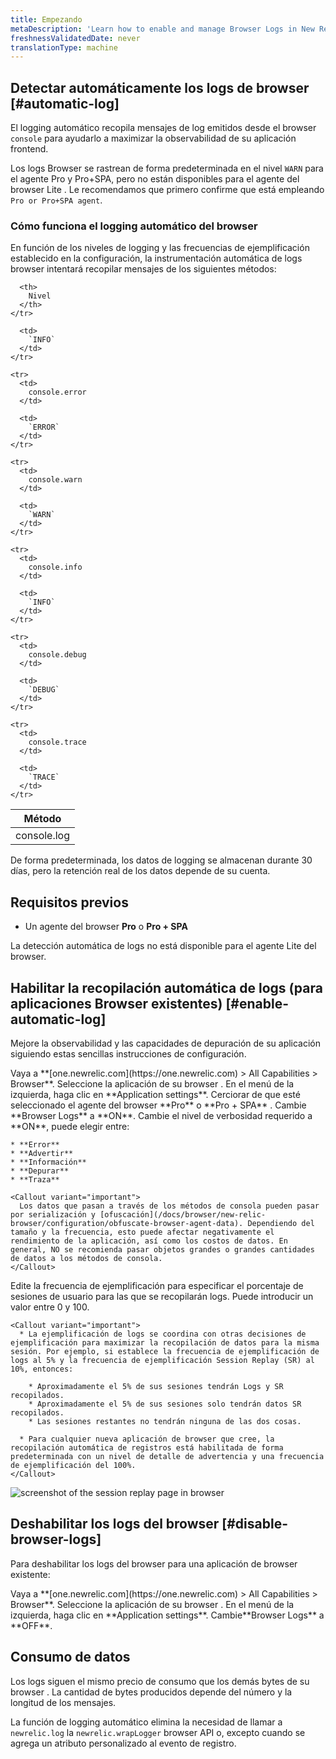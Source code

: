 ```yaml
---
title: Empezando
metaDescription: 'Learn how to enable and manage Browser Logs in New Relic, including steps for automatic log collection and how to disable the feature.'
freshnessValidatedDate: never
translationType: machine
---
```


## Detectar automáticamente los logs de browser [#automatic-log]

El logging automático recopila mensajes de log emitidos desde el browser `console` para ayudarlo a maximizar la observabilidad de su aplicación frontend.

Los logs Browser se rastrean de forma predeterminada en el nivel `WARN` para el agente Pro y Pro+SPA, pero no están disponibles para el agente del browser Lite . Le recomendamos que primero confirme que está empleando `Pro or Pro+SPA agent`.

### Cómo funciona el logging automático del browser

En función de los niveles de logging y las frecuencias de ejemplificación establecido en la configuración, la instrumentación automática de logs browser intentará recopilar mensajes de los siguientes métodos:

<table>
  <thead>
    <tr>
      <th style={{width: "200px"}}>
        Método
      </th>

      <th>
        Nivel
      </th>
    </tr>
  </thead>

  <tbody>
    <tr>
      <td>
        console.log
      </td>

      <td>
        `INFO`
      </td>
    </tr>

    <tr>
      <td>
        console.error
      </td>

      <td>
        `ERROR`
      </td>
    </tr>

    <tr>
      <td>
        console.warn
      </td>

      <td>
        `WARN`
      </td>
    </tr>

    <tr>
      <td>
        console.info
      </td>

      <td>
        `INFO`
      </td>
    </tr>

    <tr>
      <td>
        console.debug
      </td>

      <td>
        `DEBUG`
      </td>
    </tr>

    <tr>
      <td>
        console.trace
      </td>

      <td>
        `TRACE`
      </td>
    </tr>
  </tbody>
</table>

De forma predeterminada, los datos de logging se almacenan durante 30 días, pero la retención real de los datos depende de su cuenta.

## Requisitos previos

* Un agente del browser **Pro** o **Pro + SPA**

<Callout variant="important">
  La detección automática de logs no está disponible para el agente Lite del browser.
</Callout>

## Habilitar la recopilación automática de logs (para aplicaciones Browser existentes) [#enable-automatic-log]

Mejore la observabilidad y las capacidades de depuración de su aplicación siguiendo estas sencillas instrucciones de configuración.

<Steps>
  <Step>
    Vaya a **[one.newrelic.com](https://one.newrelic.com) &gt; All Capabilities &gt; Browser**.
  </Step>

  <Step>
    Seleccione la aplicación de su browser .
  </Step>

  <Step>
    En el menú de la izquierda, haga clic en **Application settings**.
  </Step>

  <Step>
    Cerciorar de que esté seleccionado el agente del browser **Pro** o **Pro + SPA** .
  </Step>

  <Step>
    Cambie **Browser Logs** a **ON**.
  </Step>

  <Step>
    Cambie el nivel de verbosidad requerido a **ON**, puede elegir entre:

    * **Error**
    * **Advertir**
    * **Información**
    * **Depurar**
    * **Traza**

    <Callout variant="important">
      Los datos que pasan a través de los métodos de consola pueden pasar por serialización y [ofuscación](/docs/browser/new-relic-browser/configuration/obfuscate-browser-agent-data). Dependiendo del tamaño y la frecuencia, esto puede afectar negativamente el rendimiento de la aplicación, así como los costos de datos. En general, NO se recomienda pasar objetos grandes o grandes cantidades de datos a los métodos de consola.
    </Callout>
  </Step>

  <Step>
    Edite la frecuencia de ejemplificación para especificar el porcentaje de sesiones de usuario para las que se recopilarán logs. Puede introducir un valor entre 0 y 100.

    <Callout variant="important">
      * La ejemplificación de logs se coordina con otras decisiones de ejemplificación para maximizar la recopilación de datos para la misma sesión. Por ejemplo, si establece la frecuencia de ejemplificación de logs al 5% y la frecuencia de ejemplificación Session Replay (SR) al 10%, entonces:

        * Aproximadamente el 5% de sus sesiones tendrán Logs y SR recopilados.
        * Aproximadamente el 5% de sus sesiones solo tendrán datos SR recopilados.
        * Las sesiones restantes no tendrán ninguna de las dos cosas.

      * Para cualquier nueva aplicación de browser que cree, la recopilación automática de registros está habilitada de forma predeterminada con un nivel de detalle de advertencia y una frecuencia de ejemplificación del 100%.
    </Callout>
  </Step>
</Steps>

<img title="Session replay" alt="screenshot of the session replay page in browser" src="/images/browser-logs-overview.webp" />

## Deshabilitar los logs del browser [#disable-browser-logs]

Para deshabilitar los logs del browser para una aplicación de browser existente:

<Steps>
  <Step>
    Vaya a **[one.newrelic.com](https://one.newrelic.com) &gt; All Capabilities &gt; Browser**.
  </Step>

  <Step>
    Seleccione la aplicación de su browser .
  </Step>

  <Step>
    En el menú de la izquierda, haga clic en **Application settings**.
  </Step>

  <Step>
    Cambie**Browser Logs** a **OFF**.
  </Step>
</Steps>

## Consumo de datos

Los logs siguen el mismo precio de consumo que los demás bytes de su browser . La cantidad de bytes producidos depende del número y la longitud de los mensajes.

La función de logging automático elimina la necesidad de llamar a `newrelic.log` la `newrelic.wrapLogger` browser API o, excepto cuando se agrega un atributo personalizado al evento de registro.